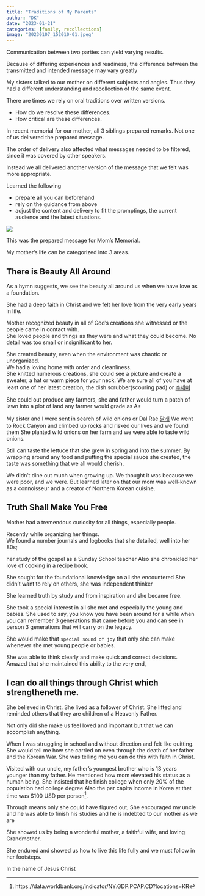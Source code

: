 ```yaml
---
title: "Traditions of My Parents"
author: "DK"
date: "2023-01-21"
categories: [family, recollections]
image: "20230107_152010-01.jpeg"
---
```


Communication between two parties can yield varying results.

Because of differing experiences and readiness, the difference between the transmitted and intended message may vary greatly

My sisters talked to our mother on different subjects and angles. 
Thus they had a different understanding and recollection of the same event.

There are times we rely on oral traditions over written versions.

-   How do we resolve these differences.
-   How critical are these differences.

In recent memorial for our mother, all 3 siblings prepared remarks.
Not one of us delivered the prepared message.

The order of delivery also affected what messages needed to be filtered, since it was covered by other speakers.

Instead we all delivered another version of the message that we felt was more appropriate.

Learned the following

-   prepare all you can beforehand
-   rely on the guidance from above
-   adjust the content and delivery to fit the promptings, the current audience and the latest situations.

![](20230111_171424-01.jpeg)

This was the prepared message for Mom's Memorial.

My mother's life can be categorized into 3 areas.

## There is Beauty All Around

As a hymn suggests, we see the beauty all around us when we have love as a foundation.

She had a deep faith in Christ and we felt her love from the very early years in life.

Mother recognized beauty in all of God's creations she witnessed or the people came in contact with.\
She loved people and things as they were and what they could become. No detail was too small or insignificant to her.

She created beauty, even when the environment was chaotic or unorganized.\
We had a loving home with order and cleanliness.\
She knitted numerous creations, she could see a picture and create a sweater, a hat or warm piece for your neck. We are sure all of you have at least one of her latest creation, the dish scrubber(scouring pad) or [수세미](https://namu.wiki/w/%EC%88%98%EC%84%B8%EB%AF%B8)

She could out produce any farmers, she and father would turn a patch of lawn into a plot of land any farmer would grade as A+

My sister and I were sent in search of wild onions or Dal Rae [달래](https://ko.m.wikipedia.org/wiki/%EB%8B%AC%EB%9E%98) We went to Rock Canyon and climbed up rocks and risked our lives and we found them She planted wild onions on her farm and we were able to taste wild onions.

Still can taste the lettuce that she grew in spring and into the summer. By wrapping around any food and putting the special sauce she created, the taste was something that we all would cherish.

We didn't dine out much when growing up. We thought it was because we were poor, and we were. But learned later on that our mom was well-known as a connoisseur and a creator of Northern Korean cuisine.

## Truth Shall Make You Free

Mother had a tremendous curiosity for all things, especially people.

Recently while organizing her things.\
We found a number journals and logbooks that she detailed, well into her 80s;

her study of the gospel as a Sunday School teacher Also she chronicled her love of cooking in a recipe book.

She sought for the foundational knowledge on all she encountered She didn't want to rely on others, she was independent thinker

She learned truth by study and from inspiration and she became free.

She took a special interest in all she met and especially the young and babies. She used to say, you know you have been around for a while when you can remember 3 generations that came before you and can see in person 3 generations that will carry on the legacy.

She would make that `special sound of joy` that only she can make whenever she met young people or babies.

She was able to think clearly and make quick and correct decisions. Amazed that she maintained this ability to the very end,

## I can do all things through Christ which strengtheneth me.

She believed in Christ. She lived as a follower of Christ. She lifted and reminded others that they are children of a Heavenly Father.

Not only did she make us feel loved and important but that we can accomplish anything.

When I was struggling in school and without direction and felt like quitting. She would tell me how she carried on even through the death of her father and the Korean War. She was telling me you can do this with faith in Christ.

Visited with our uncle, my father's youngest brother who is 13 years younger than my father. He mentioned how mom elevated his status as a human being. She insisted that he finish college when only 20% of the population had college degree Also the per capita income in Korea at that time was \$100 USD per person[^1].

[^1]: https://data.worldbank.org/indicator/NY.GDP.PCAP.CD?locations=KR

Through means only she could have figured out, She encouraged my uncle and he was able to finish his studies and he is indebted to our mother as we are

She showed us by being a wonderful mother, a faithful wife, and loving Grandmother.

She endured and showed us how to live this life fully and we must follow in her footsteps.

In the name of Jesus Christ
